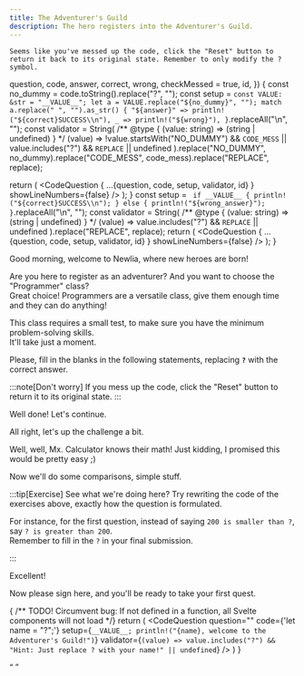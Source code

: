 ```yaml
---
title: The Adventurer's Guild
description: The hero registers into the Adventurer's Guild.
---
```



`Seems like you've messed up the code, click the "Reset" button to return it back to its original state.
Remember to only modify the ? symbol.`

  question,
  code,
  answer,
  correct,
  wrong,
  checkMessed = true,
  id,
}) {
  const no_dummy = code.toString().replace("?", "");
  const setup = `
    const VALUE: &str = "__VALUE__";
    let a = VALUE.replace("${no_dummy}", "");
    match a.replace(" ", "").as_str() {
        "${answer}" => println!("${correct}SUCCESS\\n"),
        _ => println!("${wrong}"),
    }
  `.replaceAll("\n", "");
  const validator = String(
    /** @type { (value: string) => (string | undefined) } */
    (value) => 
      !value.startsWith("NO_DUMMY") && `CODE_MESS`
      || value.includes("?") && `REPLACE`
      || undefined
  ).replace("NO_DUMMY", no_dummy).replace("CODE_MESS", code_mess).replace("REPLACE", replace);
  
  return (
    <CodeQuestion { ...{question, code, setup, validator, id} } showLineNumbers={false} />
  );
}
  const setup = `
        if __VALUE__ { println!("${correct}SUCCESS\\n"); } else { println!("${wrong_answer}"); }`.replaceAll("\n", "");
  const validator = String(
    /** @type { (value: string) => (string | undefined) } */
    (value) => 
      value.includes("?") && `REPLACE` ||
      undefined
  ).replace("REPLACE", replace);
  return (
    <CodeQuestion { ...{question, code, setup, validator, id} } showLineNumbers={false} />
  );
}

<PortraitCard src="guild-girl" >
Good morning, welcome to Newlia, where new heroes are born!

Are you here to register as an adventurer? And you want to choose the "Programmer" class?  
Great choice! Programmers are a versatile class, give them enough time and they can do anything!

This class requires a small test, to make sure you have the minimum problem-solving skills.  
It'll take just a moment.

Please, fill in the blanks in the following statements, replacing **`?`** with the correct answer.
</PortraitCard>

:::note[Don't worry]
If you mess up the code, click the "Reset" button to return it to its original state.
:::

<SimpleQuestion
  question="What's five plus five?"
  code="5 + 5 == ?"
  answer="10"
  correct="5 + 5 == 10, good job!"
  wrong="5 + 5 != {a}, keep trying!"
  id="2-1"
/>

<Checkpoint client:only id="2-1">
  <PortraitCard src="guild-girl">
  Well done! Let's continue.
  </PortraitCard>
  
  <SimpleQuestion
    question="What's negative one minus one?"
    code="-1 - 1 == ?"
    answer="-2"
    correct="That's right, -2! I see you aren't fooled easily."
    wrong="-1 - 1 != {a}, keep trying!"
    id="2-2"
  />
</Checkpoint>

<Checkpoint client:only id="2-2">
  <PortraitCard src="guild-girl">
  All right, let's up the challenge a bit.
  </PortraitCard>

  <SimpleQuestion
    question="What's the number that multiplied by two equals sixteen divided by four?"
    code="16 / 4 == 2 * ?"
    answer="2"
    correct="Perfect! Now you know how to make the computer do basic calculations for you, well done!"
    wrong="16 / 4 != 2 * {a}, keep trying!"
    id="2-3"
  />
</Checkpoint>

<Checkpoint client:only id="2-3">
  <PortraitCard src="guild-girl">
  Well, well, Mx. Calculator knows their math!  
  Just kidding, I promised this would be pretty easy ;)
  
  Now we'll do some comparisons, simple stuff.
  </PortraitCard>

  <FreeQuestion
    question="Write any number greater than 200."
    code="200 < ?"
    correct="Correct!"
    id="2-4"
  />
</Checkpoint>

<Checkpoint client:only id="2-4">
  <FreeQuestion
    question="Okay... Now a number smaller than 200."
    code="200 > ?"
    correct="Perfect!"
    id="2-5"
  />
</Checkpoint>

<Checkpoint client:only id="2-5">
  <FreeQuestion
    question="Now one that's smaller or equal than 0."
    code="0 >= ?"
    correct="Good answer!"
    id="2-6"
  />
</Checkpoint>

<Checkpoint client:only id="2-6">
  <FreeQuestion
    question="And finally one that's greater or equal than 0."
    code="0 <= ?"
    correct="Fantastic!"
    id="2-7"
  />
</Checkpoint>

<Checkpoint client:only id="2-7">
  :::tip[Exercise]
  See what we're doing here?  
  Try rewriting the code of the exercises above, exactly how the question is formulated.
  
  For instance, for the first question, instead of saying `200 is smaller than ?`, say `? is greater than 200`.  
  Remember to fill in the `?` in your final submission.
  
  <FreeQuestion
    question="Write any number greater than 200."
    correct="Correct!"
  />

  <FreeQuestion
    question="Okay... Now a number smaller than 200."
    correct="Perfect!"
  />
  
  <FreeQuestion
    question="Now one that's smaller or equal than 0."
    correct="Good answer!"
  />
  
  <FreeQuestion
    question="And finally one that's greater or equal than 0."
    correct="Fantastic!"
  />
  :::
  
  <PortraitCard src="guild-girl">
  Excellent!  
    
  Now please sign here, and you'll be ready to take your first quest.
  </PortraitCard>

</Checkpoint>

{ /** TODO! Circumvent bug: If not defined in a function, all Svelte components will not load */}
  return (
    <CodeQuestion
      question=""
      code={'let name = "?";'}
      setup={`__VALUE__; println!("{name}, welcome to the Adventurer's Guild!")`}
      validator={`(value) => value.includes("?") && "Hint: Just replace ? with your name!" || undefined`}
    />
  )
}

<Checkpoint client:only id="2-7">
  <Q />
</Checkpoint>